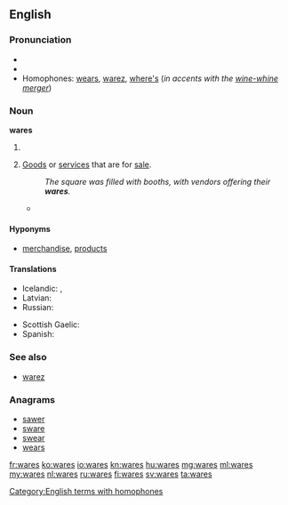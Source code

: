 ==English==

===Pronunciation===
* {{audio|en-us-wares.ogg|Audio (US)}}
* {{rhymes|ɛə(r)z}}
* Homophones: [[wears]], [[warez]], [[where's]] (''in accents with the [[wine-whine merger]]'')

===Noun===
'''wares'''

# {{plural of|ware}}
# {{plural only}} [[goods|Goods]] or [[service]]s that are for [[sale]].
#: ''The square was filled with booths, with vendors offering their '''wares'''.''
#* {{quote-journal|journal=Dáil Éireann|date=October 26|year=2011|title=Report of the Interdepartmental Working Committee on Mortgage Arrears|passage=I call on the Minister to ensure good regulation is applied to moneylenders and so-called independent money advisers, many of whom are former bankers peddling their '''wares'''}}

====Hyponyms====
* {{sense|goods for sale}} [[merchandise]], [[product]]s

====Translations====
{{trans-top|goods for sale}}
* Icelandic: {{t+|is|vara|alt=vörur|f-p}}, {{t+|is|varningur|m}}
* Latvian: {{t+|lv|prece|f}}
* Russian: {{t+|ru|товар|sc=Cyrl}}
{{trans-mid}}
* Scottish Gaelic: {{t-|gd|bathar|m}}
* Spanish: {{t-|es|mercancías|f-p}}
{{trans-bottom}}

===See also===
* [[warez]]

===Anagrams===
* [[sawer#English|sawer]]
* [[sware#English|sware]]
* [[swear#English|swear]]
* [[wears#English|wears]]

[[Category:English terms with homophones]]

[[fr:wares]]
[[ko:wares]]
[[io:wares]]
[[kn:wares]]
[[hu:wares]]
[[mg:wares]]
[[ml:wares]]
[[my:wares]]
[[nl:wares]]
[[ru:wares]]
[[fi:wares]]
[[sv:wares]]
[[ta:wares]]